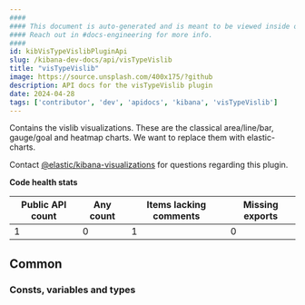 ```yaml
---
####
#### This document is auto-generated and is meant to be viewed inside our experimental, new docs system.
#### Reach out in #docs-engineering for more info.
####
id: kibVisTypeVislibPluginApi
slug: /kibana-dev-docs/api/visTypeVislib
title: "visTypeVislib"
image: https://source.unsplash.com/400x175/?github
description: API docs for the visTypeVislib plugin
date: 2024-04-28
tags: ['contributor', 'dev', 'apidocs', 'kibana', 'visTypeVislib']
---
```


Contains the vislib visualizations. These are the classical area/line/bar, gauge/goal and heatmap charts. We want to replace them with elastic-charts.

Contact [@elastic/kibana-visualizations](https://github.com/orgs/elastic/teams/kibana-visualizations) for questions regarding this plugin.

**Code health stats**

| Public API count  | Any count | Items lacking comments | Missing exports |
|-------------------|-----------|------------------------|-----------------|
| 1 | 0 | 1 | 0 |

## Common

### Consts, variables and types
<DocDefinitionList data={visTypeVislibObj.common.misc}/>


